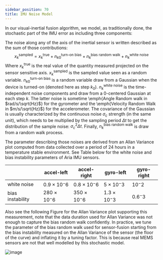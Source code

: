 ```yaml
---
sidebar_position: 70
title: IMU Noise Model
---
```


In our visual-inertial fusion algorithm, we model, as traditionally done, the stochastic part of the IMU error as including three components:

The noise along any of the axis of the inertial sensor is written described as the sum of those contributions:
$$
 x^{\text{sampled}}_k = x^{\text{true}}_k + n^{\text{turn-on bias}}_{k0} + n^{\text{bias random walk}}_k + n^{\text{white noise}}_k
$$
Where $x^{\text{true}}_k$ is the real value of the quantity measured projected on the sensor sensitive axis. $x^{\text{sampled}}_k$ is the sampled value seen as a random variable. $n^{\text{turn-on bias}}_{k0}$ is a random variable draw from a Gaussian when the device is turned-on (denoted here as step $k_0$). $n^{\text{white noise}}_{k}$ is the time-independent noise components and draw from a 0-centered Gaussian at each step $k$. The latter noise is sometime \emph{Angle Random walk in $rad/s/\sqrt{Hz}$} for the gyrometer and the \emph{Velocity Random Walk in $m/s/\sqrt{Hz}$} for the accelerometer. The covariance of the Gaussian is usually characterized by the continuous noise $\sigma_c$ strength (in the same unit), which needs to be multiplied by the sampling period $\Delta t$ to get the distribution of the sample noise: $\sigma^2_c \Delta t$. Finally, $n^{\text{bias random walk}}_k$ is draw from a random walk process.

The parameter describing those noises are derived from an Allan Variance plot computed from data collected over a period of 24 hours in a temperature stable environment. See Table below for the white noise and bias instability parameters of Aria IMU sensors.

||accel-left | accel-right| gyro-left | gyro-right|
|--|--|--|--|--|
|white noise|$0.9\times 10^-6$|$0.8\times 10^-6$|$5\times 10^-3$|$10^-2$|
|bias instability|$280\times 10^-6$|$350\times 10^-6$|$1.3\times 10^-3$|$0.6^-3$|

Also see the following Figure for the Allan Variance plot supporting this measurement, note that the data duration used for Allan Variance was not enough to capture the bias random walk confidently. In practice, we tune the parameter of the bias random walk used for sensor-fusion starting from the bias instability measured on the Allan Variance of the sensor (the floor of the curve) and inflating it by a tuning factor. This is because real MEMS sensors are not that well modelled by this stochastic model.

![image](/img/tech_insights/allanVarianceHighRes.png)
